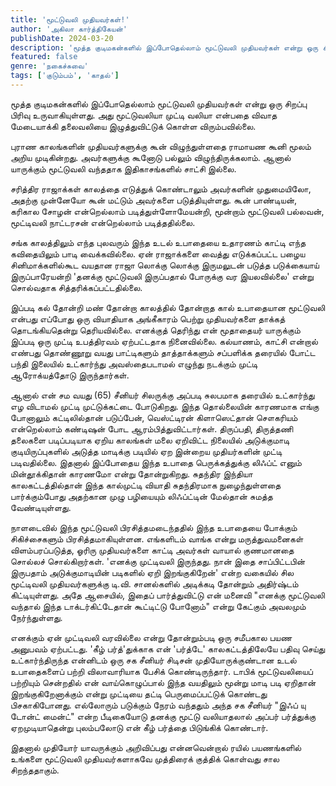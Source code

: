 ```yaml
---
title: 'மூட்டுவலி முதியவர்கள்!'
author: 'அகிலா கார்த்திகேயன்'
publishDate: 2024-03-20
description: 'மூத்த குடிமகன்களில் இப்போதெல்லாம் மூட்டுவலி முதியவர்கள் என்று ஒரு சிறப்பு பிரிவு உருவாகியுள்ளது. அது மூட்டுவலியா...'
featured: false
genre: 'நகைச்சுவை'
tags: ['குடும்பம்', 'காதல்']
---
```


மூத்த குடிமகன்களில் இப்போதெல்லாம் மூட்டுவலி முதியவர்கள் என்று ஒரு சிறப்பு பிரிவு உருவாகியுள்ளது. அது மூட்டுவலியா முட்டி வலியா என்பதை விவாத மேடையாக்கி தலைவலியை இழுத்துவிட்டுக் கொள்ள விரும்பவில்லை.

புராண காலங்களின் முதியவர்களுக்கு கூன் விழுந்துள்ளதை ராமாயண கூனி மூலம் அறிய முடிகின்றது. அவர்களுக்கு கூனோடு பல்லும் விழுந்திருக்கலாம். ஆனால் யாருக்கும் மூட்டுவலி வந்ததாக இதிகாசங்களில் சாட்சி இல்லை.

சரித்திர ராஜாக்கள் காலத்தை எடுத்துக் கொண்டாலும் அவர்களின் முதுமையிலோ, அதற்கு முன்னேயோ கூன் மட்டும் அவர்களை படுத்தியுள்ளது. கூன் பாண்டியன், கரிகால சோழன் என்றெல்லாம் படித்துள்ளோமேயன்றி, மூன்றாம் மூட்டுவலி பல்லவன், மூட்டிவலி நாட்டரசன் என்றெல்லாம் படித்ததில்லை.

சங்க காலத்திலும் எந்த புலவரும் இந்த உடல் உபாதையை உதாரணம் காட்டி எந்த கவிதையிலும் பாடி வைக்கவில்லை. ஏன் ராஜாக்களை வைத்து எடுக்கப்பட்ட பழைய சினிமாக்களில்கூட வயதான ராஜா லொக்கு லொக்கு இருமலுடன் படுத்த படுக்கையாய் இருப்பாரேயன்றி 'தனக்கு மூட்டுவலி இருப்பதால் போருக்கு வர இயலவில்லை' என்று சொல்வதாக சித்தரிக்கப்பட்டதில்லை.

இப்படி கல் தோன்றி மண் தோன்றா காலத்தில் தோன்றாத கால் உபாதையான மூட்டுவலி என்பது எப்போது ஒரு வியாதியாக அங்கீகாரம் பெற்று முதியவர்களை தாக்கத் தொடங்கியதென்று தெரியவில்லை. எனக்குத் தெரிந்து என் மூதாதையர் யாருக்கும் இப்படி ஒரு முட்டி உபத்திரவம் ஏற்பட்டதாக நினைவில்லை. கல்யாணம், காட்சி என்றால் எண்பது தொண்ணூறு வயது பாட்டிகளும் தாத்தாக்களும் சப்பளிக்க தரையில் போட்ட பந்தி இலையில் உட்கார்ந்து அவஸ்தைபடாமல் எழுந்து நடக்கும் முட்டி ஆரோக்யத்தோடு இருந்தார்கள்.

ஆனால் என் சம வயது (65) சீனியர் சிலருக்கு அப்படி சுலபமாக தரையில் உட்கார்ந்து எழ விடாமல் முட்டி முட்டுக்கட்டை போடுகிறது. இந்த தொல்லையின் காரணமாக எங்கு போனாலும் கட்டிலில்தான் படுப்பேன், வெஸ்ட்டிரன் கிளாஸெட்தான் சௌகரியம் என்றெல்லாம் கண்டிஷன் போட ஆரம்பித்துவிட்டார்கள்.
திருப்பதி, திருத்தணி தலைகளை படிப்படியாக ஏறிய காலங்கள் மலை ஏறிவிட்ட நிலையில் அடுக்குமாடி குடியிருப்புகளில் அடுத்த மாடிக்கு படியில் ஏற இன்றைய முதியர்களின் முட்டி படிவதில்லை.
இதனால் இப்போதைய இந்த உபாதை பெருக்கத்துக்கு லிஃப்ட் எனும் மின்தூக்கிதான் காரணமோ என்று தோன்றுகிறது. சுதந்திர இந்தியா காலகட்டத்தில்தான் இந்த கால்முட்டி வியாதி சுதந்திரமாக நுழைந்துள்ளதை பார்க்கும்போது அதற்கான முழு பழியையும் லிஃப்ட்டின் மேல்தான் சுமத்த வேண்டியுள்ளது.

நாளடைவில் இந்த மூட்டுவலி பிரசித்தமடைந்ததில் இந்த உபாதையை போக்கும் சிகிச்சைகளும் பிரசித்தமாகியுள்ளன. எங்களிடம் வாங்க என்று மருத்துவமனைகள் விளம்பரப்படுத்த, ஓரிரு முதியவர்களை காட்டி அவர்கள் வாயால் குணமானதை சொல்லச் சொல்கிறார்கள். 'எனக்கு முட்டிவலி இருந்தது. நான் இதை சாப்பிட்டபின் இருபதாம் அடுக்குமாடியின் படிகளில் ஏறி இறங்குகிறேன்' என்ற வகையில் சில மூட்டிவலி முதியவர்களுக்கு டி.வி. சானல்களில் அடிக்கடி தோன்றும் அதிர்ஷ்டம் கிட்டியுள்ளது.
அதே ஆசையில், இதைப் பார்த்துவிட்டு என் மனைவி "எனக்கு மூட்டுவலி வந்தால் இந்த டாக்டர்கிட்டேதான் கூட்டிட்டு போனோம்" என்று கேட்கும் அவலமும் நேர்ந்துள்ளது.

எனக்கும் ஏன் முட்டிவலி வரவில்லை என்று தோன்றும்படி ஒரு சமீபகால பயண அனுபவம் ஏற்பட்டது. 'கீழ் பர்த்'துக்காக என் 'பர்த்டே' காலகட்டத்திலேயே பதிவு செய்து உட்கார்ந்திருந்த என்னிடம் ஒரு சக சீனியர் சிடிசன் முதியோருக்குண்டான உடல் உபாதைகளைப் பற்றி விலாவாரியாக பேசிக் கொண்டிருந்தார்.
டாபிக் மூட்டுவலியைப் பற்றியும் சென்றதில் என் வாய்கொழுப்பால் இந்த வயதிலும் மூன்று மாடி படி ஏறிதான் இறங்குகிறேனாக்கும் என்று முட்டியை தட்டி பெருமைப்பட்டுக் கொண்டது பிசகாகிபோனது.
எல்லோரும் படுக்கும் நேரம் வந்ததும் அந்த சக சீனியர் "இஃப் யு டோன்ட் மைன்ட்" என்ற பீடிகையோடு தனக்கு மூட்டு வலியாதலால் அப்பர் பர்த்துக்கு ஏறமுடியாதென்று புலம்பலோடு என் கீழ் பர்த்தை பிடுங்கிக் கொண்டார்.

இதனால் முதியோர் யாவருக்கும் அறிவிப்பது என்னவென்றால் ரயில் பயணங்களில் உங்களை மூட்டுவலி முதியவர்களாகவே முத்திரைக் குத்திக் கொள்வது சால சிறந்ததாகும்.
